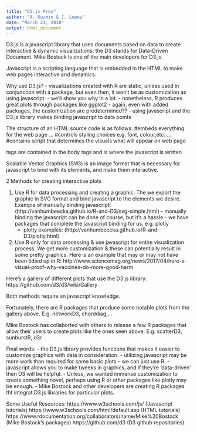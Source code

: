 ```yaml
---
title: "D3.js Pres"
author: "A. Kuzmin & J. Lopez"
date: "March 21, 2018"
output: html_document
---
```


D3.js is a javascript library that uses documents based on data to create interactive & dynamic visualizations; the D3 stands for Data-Driven Document. Mike Bostock is one of the main developers for D3.js.

Javascript is a scripting language that is embedded in the HTML to make web pages interactive and dynamics.

Why use D3.js?
  - visualizations created with R are static, unless used in conjunction with a package,
  but even then, it won't be as customization as using javascript.
  - we'll show you why in a bit.
  - nonetheless, R produces great plots through packages like ggplot2
  - again, even with added packages, the customization are predetermined??
  - using javascript and the D3.js library makes binding javascript to data points

The structure of an HTML source code is as follows:
  <html> #embeds everything for the web page
  <head>...</head> #controls styling choices e.g. font, colour,etc.
  <body>...</body> #contains script that determines the visuals what will appear on web page
  </html>
  
<script>...</script> tags are contained in the body tags and is where the javascript is written

Scalable Vector Graphics (SVG) is an image format that is necessary for javascript to bind with its elements, and make them interactive.
  
2 Methods for creating interactive plots

  1. Use R for data processing and creating a graphic. The we export the graphic in SVG format and bind javascript to the elements we desire.
  Example of manually binding javascript: (http://vanhumbeecka.github.io/R-and-D3/svg-simple.html)
    - manually binding the javascript can be done of course, but it's a hassle
    - we have packages that complete the javascript binding for us, e.g. plotly
      - plotly examples: (http://vanhumbeecka.github.io/R-and-D3/plotly.html)
    
  2. Use R only for data processing & use javascript for entire visualization process. We get more customization & these can potentially result in some pretty graphics. Here is an example that may or may not have been tidied up in R: http://www.sciencemag.org/news/2017/04/here-s-visual-proof-why-vaccines-do-more-good-harm
  
Here's a gallery of different plots that use the D3.js library: https://github.com/d3/d3/wiki/Gallery
  
Both methods require an javascript knowledge.

Fortunately, there are R packages that produce some notable plots from the gallery above. E.g. networkD3, chorddiag,...

Mike Bostock has collaborted with others to release a few R packages that allow their users to create plots like the ones seen above. E.g. scatterD3, sunburstR, d3r

Final words:
- the D3.js library provides functions that makes it easier to customize graphics with data in consideration. 
- utilizing javascript may be more work than required for some basic plots -- we can just use R. 
- javascript allows you to make tweeks in graphics, and if they're 'data-driven' then D3 will be helpful.
- Unless, we wanted immense customization to create something novel, perhaps using R or other packages like plotly may be enough.
- Mike  Bostock and other developers are creating R packages tht integrat D3.js libraries for particular plots.

Some Useful Resources:
https://www.w3schools.com/js/ (Javascript tutorials)
https://www.w3schools.com/html/default.asp (HTML tutorials)
https://www.rdocumentation.org/collaborators/name/Mike%20Bostock (Mike Bostock's packages)
https://github.com/d3 (D3 github repositories)